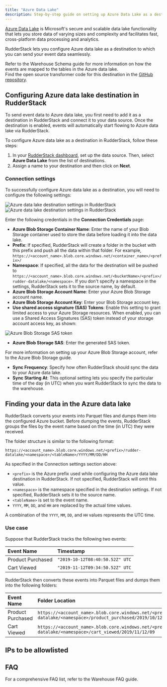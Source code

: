 ```yaml
---
title: "Azure Data Lake"
description: Step-by-step guide on setting up Azure Data Lake as a destination in RudderStack.
---
```


[Azure Data Lake](https://azure.microsoft.com/en-in/solutions/data-lake/) is Microsoft's secure and scalable data lake functionality that lets you store data of varying sizes and complexity and facilitates fast, cross-platform data processing and analytics.

RudderStack lets you configure Azure data lake as a destination to which you can send your event data seamlessly.

<div class="infoBlock">
Refer to the <Link to="/destinations/warehouse-destinations/warehouse-schema/">Warehouse Schema</Link> guide for more information on how the events are mapped to the tables in the Azure data lake.
</div>

<div class="successBlock">
Find the open source transformer code for this destination in the <a href="https://github.com/rudderlabs/rudder-transformer/tree/master/v0/destinations/azure_datalake">GitHub repository</a>.
</div>

## Configuring Azure data lake destination in RudderStack

To send event data to Azure data lake, you first need to add it as a destination in RudderStack and connect it to your data source. Once the destination is enabled, events will automatically start flowing to Azure data lake via RudderStack.

To configure Azure data lake as a destination in RudderStack, follow these steps:

1. In your [RudderStack dashboard](https://app.rudderstack.com), set up the data source. Then, select **Azure Data Lake** from the list of destinations.
2. Assign a name to your destination and then click on **Next**.

### Connection settings

To successfully configure Azure data lake as a destination, you will need to configure the following settings:

<img src="../../assets/dw-integrations/azure-data-lake-connection-settings-1.png" alt="Azure data lake destination settings in RudderStack" />
<img src="../../assets/dw-integrations/azure-data-lake-connection-settings-2.png" alt="Azure data lake destination settings in RudderStack" />

Enter the following credentials in the **Connection Credentials** page:

- **Azure Blob Storage Container Name**: Enter the name of your Blob Storage container used to store the data before loading it into the data lake.
- **Prefix**: If specified, RudderStack will create a folder in the bucket with this prefix and push all the data within that folder. For example, `https://<account_name>.blob.core.windows.net/<container_name>/<prefix>/`
- **Namespace**: If specified, all the data for the destination will be pushed to `https://<account_name>.blob.core.windows.net/<bucketName>/<prefix>/rudder-datalake/<namespace>`. If you don't specify a namespace in the settings, RudderStack sets it to the source name, by default.
- **Azure Blob Storage Account Name**: Enter your Azure Blob Storage account name.
- **Azure Blob Storage Account Key**: Enter your Blob Storage account key.
- **Use shared access signature (SAS) Tokens**: Enable this setting to grant limited access to your Azure Storage resources. When enabled, you can use a Shared Access Signatures (SAS) token instead of your storage account access key, as shown:

<img src="../../assets/dw-integrations/azure-sas-token.png" alt="Azure Blob Storage SAS token" />

- **Azure Blob Storage SAS**: Enter the generated SAS token.

<div class="infoBlock">
For more information on setting up your Azure Blob Storage account, refer to the <Link to="/destinations/streaming-destinations/microsoft-azure-blob-storage#setting-up-azure-blob-storage">Azure Blob Storage</Link> guide.
</div>

- **Sync Frequency**: Specify how often RudderStack should sync the data to your Azure data lake.
- **Sync Starting At**: This optional setting lets you specify the particular time of the day (in UTC) when you want RudderStack to sync the data to the warehouse.

## Finding your data in the Azure data lake

RudderStack converts your events into Parquet files and dumps them into the configured Azure bucket. Before dumping the events, RudderStack groups the files by the event name based on the time (in UTC) they were received. 

The folder structure is similar to the following format:

`https://<account_name>.blob.core.windows.net/<prefix>/rudder-datalake/<namespace>/<tableName>/YYYY/MM/DD/HH`

As specified in the <Link to="#connection-settings">Connection settings</Link> section above:

* `<prefix>` is the Azure prefix used while configuring the Azure data lake destination in RudderStack. If not specified, RudderStack will omit this value.
* `<namespace>` is the namespace specified in the destination settings. If not specified, RudderStack sets it to the source name.
* `<tableName>` is set to the event name.
* `YYYY`, `MM`, `DD`, and `HH` are replaced by the actual time values.

<div class="infoBlock">
A combination of the <code class="inline-code">YYYY</code>, <code class="inline-code">MM</code>, <code class="inline-code">DD</code>, and <code class="inline-code">HH</code> values represents the UTC time.
</div>

### Use case

Suppose that RudderStack tracks the following two events:

| Event Name             | Timestamp                                        |
| :-------------------| :----------------------------------|
| Product Purchased | `"2019-10-12T08:40:50.52Z" UTC` |
| Cart Viewed             | `"2019-11-12T09:34:50.52Z" UTC`  |

RudderStack then converts these events into Parquet files and dumps them into the following folders:

| Event Name             | Folder Location  |
| :-------------------| :----------------|
| Product Purchased | `https://<account_name>.blob.core.windows.net/<prefix>/rudder-datalake/<namespace>/product_purchased/2019/10/12/08` |
| Cart Viewed             | `https://<account_name>.blob.core.windows.net/<prefix>/rudder-datalake/<namespace>/cart_viewed/2019/11/12/09`              |

## IPs to be allowlisted
<Iplist/>

## FAQ

For a comprehensive FAQ list, refer to the <Link to="/destinations/warehouse-destinations/faq/">Warehouse FAQ</Link> guide.